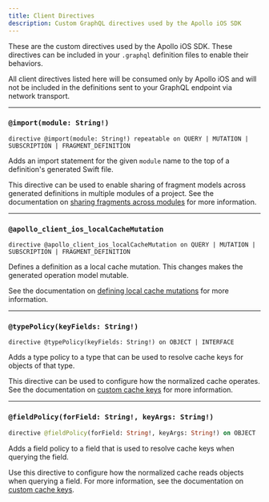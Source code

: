 ```yaml
---
title: Client Directives
description: Custom GraphQL directives used by the Apollo iOS SDK
---
```


These are the custom directives used by the Apollo iOS SDK. These directives can be included in your `.graphql` definition files to enable their behaviors.

All client directives listed here will be consumed only by Apollo iOS and will not be included in the definitions sent to your GraphQL endpoint via network transport.

---

### `@import(module: String!)`

`directive @import(module: String!) repeatable on QUERY | MUTATION | SUBSCRIPTION | FRAGMENT_DEFINITION`

Adds an import statement for the given `module` name to the top of a definition's generated Swift file.

This directive can be used to enable sharing of fragment models across generated definitions in multiple modules of a project. See the documentation on [sharing fragments across modules](./project-configuration/operation-models#sharing-fragments-across-modules) for more information.

---

### `@apollo_client_ios_localCacheMutation`

`directive @apollo_client_ios_localCacheMutation on QUERY | MUTATION | SUBSCRIPTION | FRAGMENT_DEFINITION`

Defines a definition as a local cache mutation. This changes makes the generated operation model mutable.

See the documentation on [defining local cache mutations](./caching/cache-transactions#defining-local-cache-mutations) for more information.

---

### `@typePolicy(keyFields: String!)`

`directive @typePolicy(keyFields: String!) on OBJECT | INTERFACE`

Adds a type policy to a type that can be used to resolve cache keys for objects of that type.

This directive can be used to configure how the normalized cache operates. See the documentation on [custom cache keys](./caching/cache-key-resolution) for more information.

---

### `@fieldPolicy(forField: String!, keyArgs: String!)`

```graphql 
directive @fieldPolicy(forField: String!, keyArgs: String!) on OBJECT | INTERFACE 
```

Adds a field policy to a field that is used to resolve cache keys when querying the field.

Use this directive to configure how the normalized cache reads objects when querying a field. For more information, see the documentation on [custom cache keys](./caching/cache-key-resolution).
